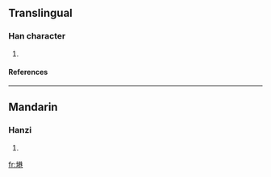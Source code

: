 ==Translingual==
===Han character===
{{Han char|rn=32|rad=土|as=09|sn=12|four=|canj=土廿金山 (GTCU)}}
# {{defn|Han|sort=土09}}
====References====
{{Han ref|kx=0234.271|hdz=10460.020|uh=5842|ud=22594}}
----
==Mandarin==
===Hanzi===
{{cmn-hanzi|pin=[[xiàng]] ([[xiang4]])|wg=hsiang<sup>4</sup>}}
# {{defn|Mandarin}}

[[fr:塂]]
